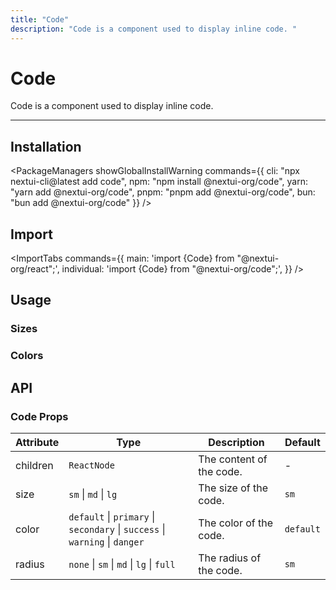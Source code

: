 ```yaml
---
title: "Code"
description: "Code is a component used to display inline code. "
---
```



# Code

Code is a component used to display inline code.

<ComponentLinks component="code" rscCompatible />

---



## Installation

<PackageManagers
  showGlobalInstallWarning
  commands={{
    cli: "npx nextui-cli@latest add code",
    npm: "npm install @nextui-org/code",
    yarn: "yarn add @nextui-org/code",
    pnpm: "pnpm add @nextui-org/code",
    bun: "bun add @nextui-org/code"
  }}
/>


## Import

<ImportTabs
  commands={{
    main: 'import {Code} from "@nextui-org/react";',
    individual: 'import {Code} from "@nextui-org/code";',
  }}
/>

## Usage

<CodeDemo title="Usage" files={codeContent.usage} />

### Sizes

<CodeDemo title="Sizes" files={codeContent.sizes} />

### Colors

<CodeDemo title="Colors" files={codeContent.colors} />

<Spacer y={4} />

## API

### Code Props

| Attribute | Type                                                                        | Description              | Default   |
| --------- | --------------------------------------------------------------------------- | ------------------------ | --------- |
| children  | `ReactNode`                                                                 | The content of the code. | -         |
| size      | `sm` \| `md` \| `lg`                                                        | The size of the code.    | `sm`      |
| color     | `default` \| `primary` \| `secondary` \| `success` \| `warning` \| `danger` | The color of the code.   | `default` |
| radius    | `none` \| `sm` \| `md` \| `lg` \| `full`                                    | The radius of the code.  | `sm`      |

